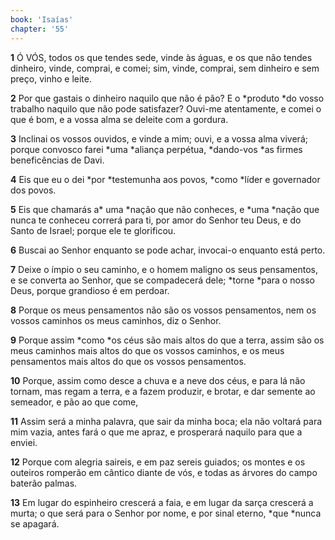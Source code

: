```yaml
---
book: 'Isaías'
chapter: '55'
---
```


**1** Ó VÓS, todos os que tendes sede, vinde às águas, e os que não tendes dinheiro, vinde, comprai, e comei; sim, vinde, comprai, sem dinheiro e sem preço, vinho e leite.

**2** Por que gastais o dinheiro naquilo que não é pão? E o *produto *do vosso trabalho naquilo que não pode satisfazer? Ouvi-me atentamente, e comei o que é bom, e a vossa alma se deleite com a gordura.

**3** Inclinai os vossos ouvidos, e vinde a mim; ouvi, e a vossa alma viverá; porque convosco farei *uma *aliança perpétua, *dando-vos *as firmes beneficências de Davi.

**4** Eis que eu o dei *por *testemunha aos povos, *como *líder e governador dos povos.

**5** Eis que chamarás a* uma *nação que não conheces, e *uma *nação que nunca te conheceu correrá para ti, por amor do Senhor teu Deus, e do Santo de Israel; porque ele te glorificou.

**6** Buscai ao Senhor enquanto se pode achar, invocai-o enquanto está perto.

**7** Deixe o ímpio o seu caminho, e o homem maligno os seus pensamentos, e se converta ao Senhor, que se compadecerá dele; *torne *para o nosso Deus, porque grandioso é em perdoar.

**8** Porque os meus pensamentos não são os vossos pensamentos, nem os vossos caminhos os meus caminhos, diz o Senhor.

**9** Porque assim *como *os céus são mais altos do que a terra, assim são os meus caminhos mais altos do que os vossos caminhos, e os meus pensamentos mais altos do que os vossos pensamentos.

**10** Porque, assim como desce a chuva e a neve dos céus, e para lá não tornam, mas regam a terra, e a fazem produzir, e brotar, e dar semente ao semeador, e pão ao que come,

**11** Assim será a minha palavra, que sair da minha boca; ela não voltará para mim vazia, antes fará o que me apraz, e prosperará naquilo para que a enviei.

**12** Porque com alegria saireis, e em paz sereis guiados; os montes e os outeiros romperão em cântico diante de vós, e todas as árvores do campo baterão palmas.

**13** Em lugar do espinheiro crescerá a faia, e em lugar da sarça crescerá a murta; o que será para o Senhor por nome, e por sinal eterno, *que *nunca se apagará.
